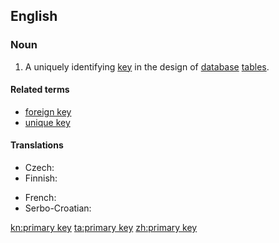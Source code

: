 ==English==

{{wikipedia}}

===Noun===
{{en-noun|sg=[[primary]] [[key]]}}

# {{databases}} A uniquely identifying [[key]] in the design of [[database]] [[table]]s.

====Related terms====
* [[foreign key]]
* [[unique key]]

====Translations====
{{trans-top|key in database table}}
* Czech: {{t-|cs|primární klíč|m}}
* Finnish: {{t-|fi|pääavain}}
{{trans-mid}}
* French: {{t+|fr|clé primaire|f}}
* Serbo-Croatian: {{t|sh|primarni ključ|m}}
{{trans-bottom}}

[[kn:primary key]]
[[ta:primary key]]
[[zh:primary key]]